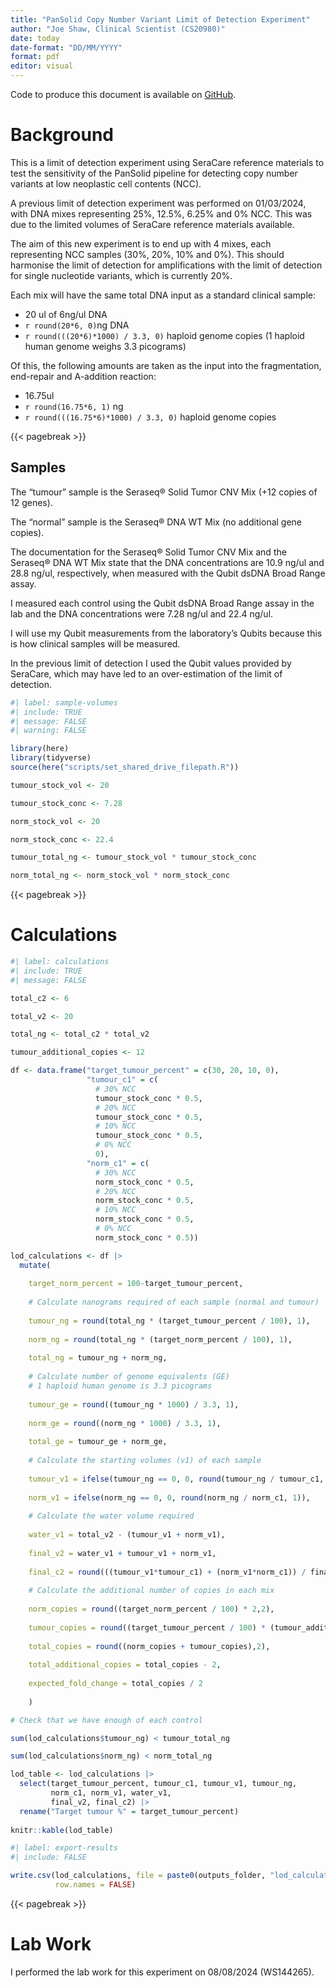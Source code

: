 ```yaml
---
title: "PanSolid Copy Number Variant Limit of Detection Experiment"
author: "Joe Shaw, Clinical Scientist (CS20980)"
date: today
date-format: "DD/MM/YYYY"
format: pdf
editor: visual
---
```


Code to produce this document is available on [GitHub](https://github.com/joeshaw824/pansolid_cnv_validation).

# Background

This is a limit of detection experiment using SeraCare reference materials to test the sensitivity of the PanSolid pipeline for detecting copy number variants at low neoplastic cell contents (NCC).

A previous limit of detection experiment was performed on 01/03/2024, with DNA mixes representing 25%, 12.5%, 6.25% and 0% NCC. This was due to the limited volumes of SeraCare reference materials available.

The aim of this new experiment is to end up with 4 mixes, each representing NCC samples (30%, 20%, 10% and 0%). This should harmonise the limit of detection for amplifications with the limit of detection for single nucleotide variants, which is currently 20%.

Each mix will have the same total DNA input as a standard clinical sample:

-   20 ul of 6ng/ul DNA
-   `r round(20*6, 0)`ng DNA
-   `r round(((20*6)*1000) / 3.3, 0)` haploid genome copies (1 haploid human genome weighs 3.3 picograms)

Of this, the following amounts are taken as the input into the fragmentation, end-repair and A-addition reaction:

-   16.75ul
-   `r round(16.75*6, 1)` ng
-   `r round(((16.75*6)*1000) / 3.3, 0)` haploid genome copies

{{< pagebreak >}}

## Samples

The "tumour" sample is the Seraseq® Solid Tumor CNV Mix (+12 copies of 12 genes).

The "normal" sample is the Seraseq® DNA WT Mix (no additional gene copies).

The documentation for the Seraseq® Solid Tumor CNV Mix and the Seraseq® DNA WT Mix state that the DNA concentrations are 10.9 ng/ul and 28.8 ng/ul, respectively, when measured with the Qubit dsDNA Broad Range assay.

I measured each control using the Qubit dsDNA Broad Range assay in the lab and the DNA concentrations were 7.28 ng/ul and 22.4 ng/ul.

I will use my Qubit measurements from the laboratory's Qubits because this is how clinical samples will be measured.

In the previous limit of detection I used the Qubit values provided by SeraCare, which may have led to an over-estimation of the limit of detection.

```r
#| label: sample-volumes
#| include: TRUE
#| message: FALSE
#| warning: FALSE

library(here)
library(tidyverse)
source(here("scripts/set_shared_drive_filepath.R"))

tumour_stock_vol <- 20

tumour_stock_conc <- 7.28

norm_stock_vol <- 20

norm_stock_conc <- 22.4

tumour_total_ng <- tumour_stock_vol * tumour_stock_conc

norm_total_ng <- norm_stock_vol * norm_stock_conc

```

{{< pagebreak >}}

# Calculations

```r
#| label: calculations
#| include: TRUE
#| message: FALSE

total_c2 <- 6

total_v2 <- 20

total_ng <- total_c2 * total_v2

tumour_additional_copies <- 12

df <- data.frame("target_tumour_percent" = c(30, 20, 10, 0),
                 "tumour_c1" = c(
                   # 30% NCC
                   tumour_stock_conc * 0.5, 
                   # 20% NCC
                   tumour_stock_conc * 0.5, 
                   # 10% NCC
                   tumour_stock_conc * 0.5,
                   # 0% NCC
                   0),
                 "norm_c1" = c(
                   # 30% NCC
                   norm_stock_conc * 0.5, 
                   # 20% NCC
                   norm_stock_conc * 0.5, 
                   # 10% NCC
                   norm_stock_conc * 0.5,
                   # 0% NCC
                   norm_stock_conc * 0.5))

lod_calculations <- df |> 
  mutate(
    
    target_norm_percent = 100-target_tumour_percent,
    
    # Calculate nanograms required of each sample (normal and tumour)
    
    tumour_ng = round(total_ng * (target_tumour_percent / 100), 1),
    
    norm_ng = round(total_ng * (target_norm_percent / 100), 1),
    
    total_ng = tumour_ng + norm_ng,
    
    # Calculate number of genome equivalents (GE) 
    # 1 haploid human genome is 3.3 picograms
    
    tumour_ge = round((tumour_ng * 1000) / 3.3, 1),
    
    norm_ge = round((norm_ng * 1000) / 3.3, 1),
    
    total_ge = tumour_ge + norm_ge,
    
    # Calculate the starting volumes (v1) of each sample
    
    tumour_v1 = ifelse(tumour_ng == 0, 0, round(tumour_ng / tumour_c1, 1)),
    
    norm_v1 = ifelse(norm_ng == 0, 0, round(norm_ng / norm_c1, 1)),
    
    # Calculate the water volume required
    
    water_v1 = total_v2 - (tumour_v1 + norm_v1),
    
    final_v2 = water_v1 + tumour_v1 + norm_v1,
    
    final_c2 = round(((tumour_v1*tumour_c1) + (norm_v1*norm_c1)) / final_v2,0),
    
    # Calculate the additional number of copies in each mix
    
    norm_copies = round((target_norm_percent / 100) * 2,2),
    
    tumour_copies = round((target_tumour_percent / 100) * (tumour_additional_copies + 2),2),
    
    total_copies = round((norm_copies + tumour_copies),2),
    
    total_additional_copies = total_copies - 2,
    
    expected_fold_change = total_copies / 2
    
    )

# Check that we have enough of each control

sum(lod_calculations$tumour_ng) < tumour_total_ng

sum(lod_calculations$norm_ng) < norm_total_ng

lod_table <- lod_calculations |> 
  select(target_tumour_percent, tumour_c1, tumour_v1, tumour_ng,
         norm_c1, norm_v1, water_v1, 
         final_v2, final_c2) |> 
  rename("Target tumour %" = target_tumour_percent)
  
knitr::kable(lod_table)

```

```r
#| label: export-results
#| include: FALSE

write.csv(lod_calculations, file = paste0(outputs_folder, "lod_calculations.csv"),
          row.names = FALSE)

```

{{< pagebreak >}}

# Lab Work

I performed the lab work for this experiment on 08/08/2024 (WS144265).
